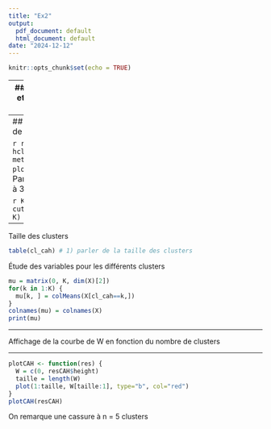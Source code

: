 ```yaml
---
title: "Ex2"
output:
  pdf_document: default
  html_document: default
date: "2024-12-12"
---
```


```r
knitr::opts_chunk$set(echo = TRUE)
```
---
## Chargement et analyse des données

```r
library(FactoMineR)
data("decathlon")
str(decathlon)
```
```r
summary(decathlon)
```
```r
X = decathlon[1:10]
```
---
## Mise en place de la CAH

```r
resCAH = hclust(dist(X), method="ward.D")
plot(resCAH) 
```
## Partitionnement à 3 clusters

```r
K = 5
cl_cah = cutree(resCAH, K)
cl_cah
```

------------------------------------------------------------------------

Taille des clusters

```r
table(cl_cah) # 1) parler de la taille des clusters
```
Étude des variables pour les différents clusters

```r
mu = matrix(0, K, dim(X)[2])
for(k in 1:K) {
  mu[k, ] = colMeans(X[cl_cah==k,])
}
colnames(mu) = colnames(X)
print(mu)
```
------------------------------------------------------------------------

Affichage de la courbe de W en fonction du nombre de clusters

------------------------------------------------------------------------
```r
plotCAH <- function(res) {
  W = c(0, resCAH$height)
  taille = length(W)
  plot(1:taille, W[taille:1], type="b", col="red")
}
plotCAH(resCAH)
```
On remarque une cassure à n = 5 clusters

